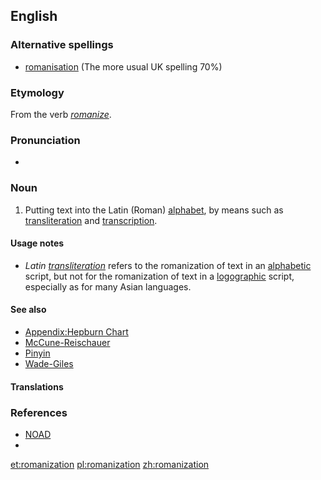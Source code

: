 {{wikipedia}}
==English==

===Alternative spellings===
* [[romanisation]] (The more usual UK spelling 70%)

===Etymology===
From the verb ''[[romanize]]''.

===Pronunciation===
* {{audio|en-us-Romanization.ogg|Audio (US)}}

===Noun===
{{en-noun}}

# Putting text into the Latin (Roman) [[alphabet]], by means such as [[transliteration]] and [[transcription]].

====Usage notes====
* ''Latin [[transliteration]]'' refers to the romanization of text in an [[alphabetic]] script, but not for the romanization of text in a [[logographic]] script, especially as for many Asian languages.

====See also====
*[[Appendix:Hepburn Chart]]
*[[McCune-Reischauer]]
*[[Pinyin]]
*[[Wade-Giles]]

====Translations====
{{trans-see|putting text into the Latin (Roman) alphabet|romanisation}}

===References===
* [[NOAD]]
* {{R:Canadian Oxford 2004|romanize}}

[[et:romanization]]
[[pl:romanization]]
[[zh:romanization]]